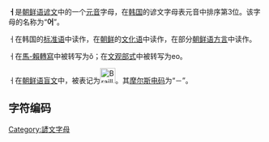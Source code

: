 {{unreferenced|time=2015-06-12T16:09:03+00:00}}
'''ㅓ'''是[[朝鲜语|朝鲜语]][[谚文|谚文]]中的一个[[元音|元音]]字母，在[[韩国|韩国]]的谚文字母表元音中排序第3位。该字母的名称为“'''어'''”。

ㅓ在韩国的[[标准语|标准语]]中读作{{IPA|/ʌ/}}，在[[朝鲜|朝鲜]]的[[文化语|文化语]]中读作{{IPA|/ɔ/}}，在部分[[朝鲜语方言|朝鲜语方言]]中读作{{IPA|/ə/}}。

ㅓ在[[馬科恩-賴肖爾轉寫系統|馬-賴轉寫]]中被转写为ŏ；在[[文化观光部2000年式|文观部式]]中被转写为eo。

ㅓ在[[朝鲜语盲文|朝鲜语盲文]]中，被表记为[[File:Braille_S.svg|30px]]。其[[摩尔斯电码|摩尔斯电码]]为“－”。

== 字符编码 ==
{{諺文元音字母編碼|
| 홀소리=ㅓ | 홀소리 코드=U+3153 | 홀소리 HTML=&#12627;
| 첫가끝=ᅥ | 첫가끝 코드=U+1165 | 첫가끝 HTML=&#4453;
|   한양= |   한양 코드=U+F811 |   한양 HTML=&#63505;
|   반각=ￆ |   반각 코드=U+FFC6 |   반각 HTML=&#65478;
}}

{{writingsystem-stub}}
{{諺文}}
[[Category:諺文字母|Category:諺文字母]]